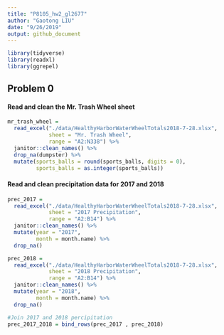 ```yaml
---
title: "P8105_hw2_gl2677"
author: "Gaotong LIU"
date: "9/26/2019"
output: github_document
---
```


```r
library(tidyverse)
library(readxl)
library(ggrepel)
```

## Problem 0
#### Read and clean the Mr. Trash Wheel sheet
```r
mr_trash_wheel = 
  read_excel("./data/HealthyHarborWaterWheelTotals2018-7-28.xlsx",
             sheet = "Mr. Trash Wheel",
             range = "A2:N338") %>% 
  janitor::clean_names() %>%
  drop_na(dumpster) %>% 
  mutate(sports_balls = round(sports_balls, digits = 0),
         sports_balls = as.integer(sports_balls)) 

```

#### Read and clean precipitation data for 2017 and 2018
```r
prec_2017 = 
  read_excel("./data/HealthyHarborWaterWheelTotals2018-7-28.xlsx",
             sheet = "2017 Precipitation",
             range = "A2:B14") %>% 
  janitor::clean_names() %>%
  mutate(year = "2017",
         month = month.name) %>% 
  drop_na() 

prec_2018 = 
  read_excel("./data/HealthyHarborWaterWheelTotals2018-7-28.xlsx",
             sheet = "2018 Precipitation",
             range = "A2:B14") %>% 
  janitor::clean_names() %>% 
  mutate(year = "2018",
         month = month.name) %>% 
  drop_na() 

#Join 2017 and 2018 percipitation
prec_2017_2018 = bind_rows(prec_2017 , prec_2018) 
```
